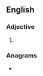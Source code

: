 ==English==

===Adjective===
{{head|en|comparative adjective}}

# {{en-comparative of|deaf}}

===Anagrams===
* {{anagrams|en|a=adeefr|Fareed|afeerd|faeder|feared}}